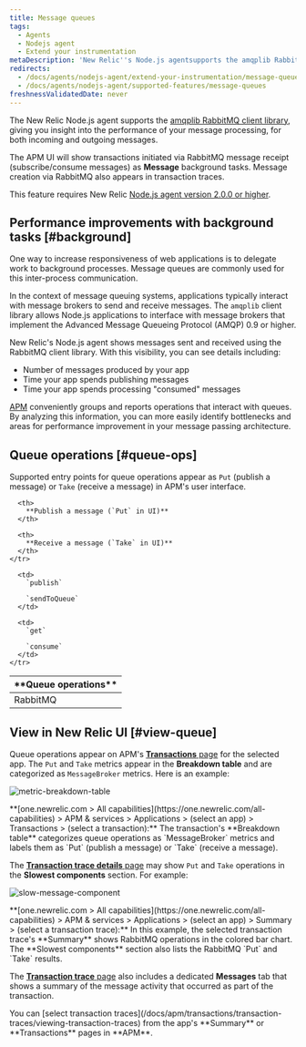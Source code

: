 ```yaml
---
title: Message queues
tags:
  - Agents
  - Nodejs agent
  - Extend your instrumentation
metaDescription: 'New Relic''s Node.js agentsupports the amqplib RabbitMQ client library, giving you insight into the performance of your message processing.'
redirects:
  - /docs/agents/nodejs-agent/extend-your-instrumentation/message-queues
  - /docs/agents/nodejs-agent/supported-features/message-queues
freshnessValidatedDate: never
---
```




The New Relic Node.js agent supports the [amqplib RabbitMQ client library](https://www.npmjs.com/package/amqplib), giving you insight into the performance of your message processing, for both incoming and outgoing messages.

The APM UI will show transactions initiated via RabbitMQ message receipt (subscribe/consume messages) as **Message** background tasks. Message creation via RabbitMQ also appears in transaction traces.

This feature requires New Relic [Node.js agent version 2.0.0 or higher](/docs/release-notes/agent-release-notes/nodejs-release-notes).

## Performance improvements with background tasks [#background]

One way to increase responsiveness of web applications is to delegate work to background processes. Message queues are commonly used for this inter-process communication.

In the context of message queuing systems, applications typically interact with message brokers to send and receive messages. The `amqplib` client library allows Node.js applications to interface with message brokers that implement the Advanced Message Queueing Protocol (AMQP) 0.9 or higher.

New Relic's Node.js agent shows messages sent and received using the RabbitMQ client library. With this visibility, you can see details including:

* Number of messages produced by your app
* Time your app spends publishing messages
* Time your app spends processing "consumed" messages

[APM](#view-queue) conveniently groups and reports operations that interact with queues. By analyzing this information, you can more easily identify bottlenecks and areas for performance improvement in your message passing architecture.

## Queue operations [#queue-ops]

Supported entry points for queue operations appear as `Put` (publish a message) or `Take` (receive a message) in APM's user interface.

<table>
  <thead>
    <tr>
      <th width={200}>
        **Queue operations**
      </th>

      <th>
        **Publish a message (`Put` in UI)**
      </th>

      <th>
        **Receive a message (`Take` in UI)**
      </th>
    </tr>
  </thead>

  <tbody>
    <tr>
      <td>
        RabbitMQ
      </td>

      <td>
        `publish`

        `sendToQueue`
      </td>

      <td>
        `get`

        `consume`
      </td>
    </tr>
  </tbody>
</table>

## View in New Relic UI [#view-queue]

Queue operations appear on APM's [**Transactions** page](/docs/apm/applications-menu/monitoring/transactions-dashboard) for the selected app. The `Put` and `Take` metrics appear in the **Breakdown table** and are categorized as `MessageBroker` metrics. Here is an example:

<img
  title="metric-breakdown-table"
  alt="metric-breakdown-table"
  src={apmMessagingBreakdownTable}
/>

<figcaption>
  **[one.newrelic.com > All capabilities](https://one.newrelic.com/all-capabilities) > APM & services > Applications > (select an app) > Transactions > (select a transaction):** The transaction's **Breakdown table** categorizes queue operations as `MessageBroker` metrics and labels them as `Put` (publish a message) or `Take` (receive a message).
</figcaption>

The [**Transaction trace details** page](/docs/apm/transactions/transaction-traces/transaction-trace-details) may show `Put` and `Take` operations in the **Slowest components** section. For example:

<img
  title="slow-message-component"
  alt="slow-message-component"
  src={apmTrxSlowestComponents}
/>

<figcaption>
  **[one.newrelic.com > All capabilities](https://one.newrelic.com/all-capabilities) > APM & services > Applications > (select an app) > Summary > (select a transaction trace):** In this example, the selected transaction trace's **Summary** shows RabbitMQ operations in the colored bar chart. The **Slowest components** section also lists the RabbitMQ `Put` and `Take` results.
</figcaption>

The [**Transaction trace** page](/docs/apm/transactions/transaction-traces/transaction-traces) also includes a dedicated **Messages** tab that shows a summary of the message activity that occurred as part of the transaction.

<Callout variant="tip">
  You can [select transaction traces](/docs/apm/transactions/transaction-traces/viewing-transaction-traces) from the app's **Summary** or **Transactions** pages in **APM**.
</Callout>
